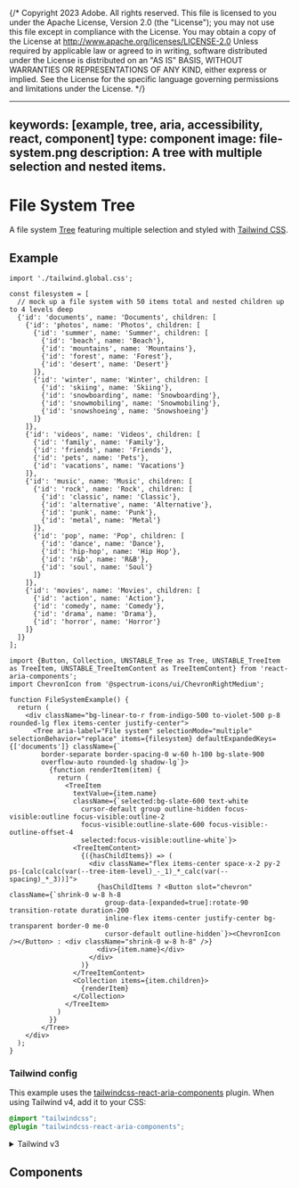 {/* Copyright 2023 Adobe. All rights reserved.
This file is licensed to you under the Apache License, Version 2.0 (the "License");
you may not use this file except in compliance with the License. You may obtain a copy
of the License at http://www.apache.org/licenses/LICENSE-2.0
Unless required by applicable law or agreed to in writing, software distributed under
the License is distributed on an "AS IS" BASIS, WITHOUT WARRANTIES OR REPRESENTATIONS
OF ANY KIND, either express or implied. See the License for the specific language
governing permissions and limitations under the License. */}



---
keywords: [example, tree, aria, accessibility, react, component]
type: component
image: file-system.png
description: A tree with multiple selection and nested items.
---

# File System Tree

A file system [Tree](../Tree.html) featuring multiple selection and styled with [Tailwind CSS](https://tailwindcss.com/).

## Example

```tsx import
import './tailwind.global.css';

const filesystem = [
  // mock up a file system with 50 items total and nested children up to 4 levels deep
  {'id': 'documents', name: 'Documents', children: [
    {'id': 'photos', name: 'Photos', children: [
      {'id': 'summer', name: 'Summer', children: [
        {'id': 'beach', name: 'Beach'},
        {'id': 'mountains', name: 'Mountains'},
        {'id': 'forest', name: 'Forest'},
        {'id': 'desert', name: 'Desert'}
      ]},
      {'id': 'winter', name: 'Winter', children: [
        {'id': 'skiing', name: 'Skiing'},
        {'id': 'snowboarding', name: 'Snowboarding'},
        {'id': 'snowmobiling', name: 'Snowmobiling'},
        {'id': 'snowshoeing', name: 'Snowshoeing'}
      ]}
    ]},
    {'id': 'videos', name: 'Videos', children: [
      {'id': 'family', name: 'Family'},
      {'id': 'friends', name: 'Friends'},
      {'id': 'pets', name: 'Pets'},
      {'id': 'vacations', name: 'Vacations'}
    ]},
    {'id': 'music', name: 'Music', children: [
      {'id': 'rock', name: 'Rock', children: [
        {'id': 'classic', name: 'Classic'},
        {'id': 'alternative', name: 'Alternative'},
        {'id': 'punk', name: 'Punk'},
        {'id': 'metal', name: 'Metal'}
      ]},
      {'id': 'pop', name: 'Pop', children: [
        {'id': 'dance', name: 'Dance'},
        {'id': 'hip-hop', name: 'Hip Hop'},
        {'id': 'r&b', name: 'R&B'},
        {'id': 'soul', name: 'Soul'}
      ]}
    ]},
    {'id': 'movies', name: 'Movies', children: [
      {'id': 'action', name: 'Action'},
      {'id': 'comedy', name: 'Comedy'},
      {'id': 'drama', name: 'Drama'},
      {'id': 'horror', name: 'Horror'}
    ]}
  ]}
];
```

```tsx example standalone
import {Button, Collection, UNSTABLE_Tree as Tree, UNSTABLE_TreeItem as TreeItem, UNSTABLE_TreeItemContent as TreeItemContent} from 'react-aria-components';
import ChevronIcon from '@spectrum-icons/ui/ChevronRightMedium';

function FileSystemExample() {
  return (
    <div className="bg-linear-to-r from-indigo-500 to-violet-500 p-8 rounded-lg flex items-center justify-center">
      <Tree aria-label="File system" selectionMode="multiple" selectionBehavior="replace" items={filesystem} defaultExpandedKeys={['documents']} className={`
        border-separate border-spacing-0 w-60 h-100 bg-slate-900
        overflow-auto rounded-lg shadow-lg`}>
          {function renderItem(item) {
            return (
              <TreeItem
                textValue={item.name}
                className={`selected:bg-slate-600 text-white
                  cursor-default group outline-hidden focus-visible:outline focus-visible:outline-2
                  focus-visible:outline-slate-600 focus-visible:-outline-offset-4
                  selected:focus-visible:outline-white`}>
                <TreeItemContent>
                  {({hasChildItems}) => (
                    <div className="flex items-center space-x-2 py-2 ps-[calc(calc(var(--tree-item-level)_-_1)_*_calc(var(--spacing)_*_3))]">
                      {hasChildItems ? <Button slot="chevron" className={`shrink-0 w-8 h-8
                        group-data-[expanded=true]:rotate-90 transition-rotate duration-200
                        inline-flex items-center justify-center bg-transparent border-0 me-0
                        cursor-default outline-hidden`}><ChevronIcon /></Button> : <div className="shrink-0 w-8 h-8" />}
                      <div>{item.name}</div>
                    </div>
                  )}
                </TreeItemContent>
                <Collection items={item.children}>
                  {renderItem}
                </Collection>
              </TreeItem>
            )
          }}
        </Tree>
    </div>
  );
}
```

### Tailwind config

This example uses the [tailwindcss-react-aria-components](../styling.html#plugin) plugin. When using Tailwind v4, add it to your CSS:

```css render=false
@import "tailwindcss";
@plugin "tailwindcss-react-aria-components";
```

<details>

<summary style={{fontWeight: 'bold'}}><ChevronRight size="S" /> Tailwind v3</summary>

When using Tailwind v3, add the plugin to your `tailwind.config.js` instead:

```tsx
module.exports = {
  // ...
  plugins: [
    require('tailwindcss-react-aria-components')
  ]
};
```

**Note**: When using Tailwind v3, install `tailwindcss-react-aria-components` version 1.x instead of 2.x.

</details>

## Components

<section className={styles.cardGroup} data-size="small">

<ExampleCard
  url="../Tree.html"
  title="Tree"
  description="A tree provides users with a way to navigate nested hierarchical information, with support for keyboard navigation and selection.">
  <Table />
</ExampleCard>

</section>
